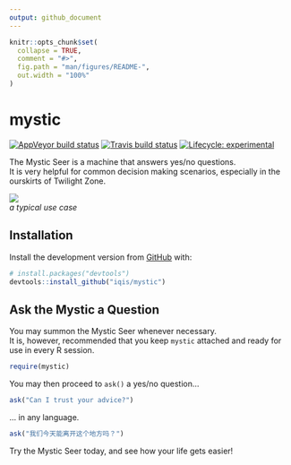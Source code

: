 ```yaml
---
output: github_document
---
```


<!-- README.md is generated from README.Rmd. Please edit that file -->

```r
knitr::opts_chunk$set(
  collapse = TRUE,
  comment = "#>",
  fig.path = "man/figures/README-",
  out.width = "100%"
)
```
# mystic

<!-- badges: start -->
[![AppVeyor build status](https://ci.appveyor.com/api/projects/status/github/iqis/mystic?branch=master&svg=true)](https://ci.appveyor.com/project/iqis/mystic)
[![Travis build status](https://travis-ci.org/iqis/mystic.svg?branch=master)](https://travis-ci.org/iqis/mystic)
[![Lifecycle: experimental](https://img.shields.io/badge/lifecycle-experimental-orange.svg)](https://www.tidyverse.org/lifecycle/#experimental)
<!-- badges: end -->

The Mystic Seer is a machine that answers yes/no questions.    
It is very helpful for common decision making scenarios, especially in the ourskirts of Twilight Zone.
    
![](http://www.mysticseer.com/images/twilightzone/twilightzonenickoftime3.jpg)    
_a typical use case_


## Installation

Install the development version from [GitHub](https://github.com/) with:

``` r
# install.packages("devtools")
devtools::install_github("iqis/mystic")
```
## Ask the Mystic a Question

You may summon the Mystic Seer whenever necessary.    
It is, however, recommended that you keep `mystic` attached and ready for use in every R session.

```r
require(mystic)
```

You may then proceed to `ask()` a yes/no question...

```r
ask("Can I trust your advice?")
```

... in any language.

```r
ask("我们今天能离开这个地方吗？")
```

Try the Mystic Seer today, and see how your life gets easier!
